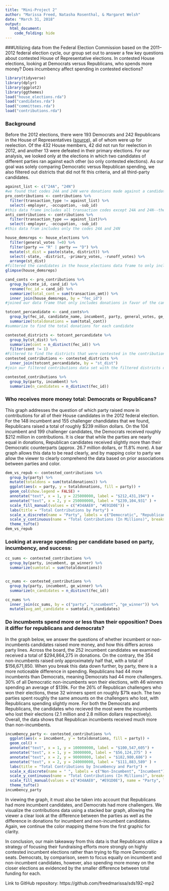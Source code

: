 ```yaml
---
title: "Mini-Project 2"
author: "Marissa Freed, Natasha Rosenthal, & Margaret Welsh"
date: "March 31, 2018"
output: 
  html_document:
    code_folding: hide
---
```


###Utilizing data from the Federal Election Commission based on the 2011–2012 federal election cycle, our group set out to answer a few key questions about contested House of Representative elections.
In contested House elections, looking at Democrats versus Republicans, who spends more money? 
Does incumbency affect spending in contested elections?


```r
library(tidyverse)
library(dplyr)
library(ggplot2)
library(ggthemes)
load("house_elections.rda")
load("candidates.rda")
load("committees.rda")
load("contributions.rda")
```

### Background
Before the 2012 elections, there were 193 Democrats and 242 Republicans in the House of Representatives ([source](http://history.house.gov/Congressional-Overview/Profiles/112th/)), all of whom were up for reelection. Of the 432 House members, 42 did not run for reelection in 2012, and another 13 were defeated in their primary elections. For our analysis, we looked only at the elections in which two candidates of different parties ran against each other (so only contested elections). As our goal was solely comparing Democratic versus Republican spending, we also filtered out districts that did not fit this criteria, and all third-party candidates. 

```r

against_list <- c("24A", "24N")
#we found that codes 24A and 24N were donations made against a candidate
pro_contributions <- contributions %>%
  filter(transaction_type != against_list) %>%
  select(-employer, -occupation, -sub_id)
#this data frame includes all transaction codes except 24A and 24N--the "against_list".
anti_contributions <- contributions %>%
  filter(transaction_type == against_list)%>%
  select(-employer, -occupation, -sub_id)
#this data fram includes only the codes 24A and 24N
```

```r
house_demsreps <- house_elections %>%
  filter(general_votes !=0) %>%
  filter(party == "R" | party == "D") %>%
  mutate(st_dist = paste(state, district)) %>%
  select(-state, -district, -primary_votes, -runoff_votes) %>%
  arrange(st_dist)
#filtered the candidates in the house_elections data frame to only include Republican and Democrat candidates, those did not have 0 votes in the general election 
glimpse(house_demsreps)
```

```r
cand_conts <- pro_contributions %>%
  group_by(cmte_id, cand_id) %>%
  rename(fec_id = cand_id) %>%
  summarize(total_cont = sum(transaction_amt)) %>%
  inner_join(house_demsreps, by = "fec_id")
#joined our data frame that only includes donations in favor of the candidate with our data frame that only includes Republican & Democratic candidates
```

```r
totcont_percandidate <- cand_conts%>%
  group_by(fec_id, candidate_name, incumbent, party, general_votes, ge_winner, st_dist) %>%
  summarize(totaldonations = sum(total_cont))
#summarize to find the total donations for each candidate
```

```r
contested_districts <- totcont_percandidate %>%
  group_by(st_dist) %>%
  summarize(cont = n_distinct(fec_id)) %>%
  filter(cont != 1)
#Filtered to find the districts that were contested in the contributions data set 
contested_contributions <- contested_districts %>%
  inner_join(totcont_percandidate, by = "st_dist")
#join our filtered contributions data set with the filtered districts data set
```

```r
contested_contributions %>%
  group_by(party, incumbent) %>%
  summarize(n_candidates = n_distinct(fec_id))
```

### Who receives more money total: Democrats or Republicans?

This graph addresses the question of which party raised more in contributions for all of their House candidates in the 2012 federal election. For the 148 incumbent and 155 challenger chandidates that we found, Republicans raised a total of roughly $239 million dollars. 
On the 104 incumbent and 199 challenger candidates, the Democrats received roughly $212 million in contributions. It is clear that while the parties are nearly equal in donations, Republican candidates received slightly more than their Democratic counterparts (approx. 26.7 million dollars, or 11.8% more). A bar graph allows this data to be read clearly, and by mapping color to party we allow the viewer to clearly comprehend the data based on prior associations between parties and color.

```r
dem_vs_repub <- contested_contributions %>%
  group_by(party) %>%
  mutate(totaldons = sum(totaldonations)) %>%
  ggplot(aes(x = party, y = totaldonations, fill = party)) +
  geom_col(show.legend = FALSE) +
  annotate("text", x = 1, y = 225000000, label = "$212,431,194") +
  annotate("text", x = 2, y = 250000000, label = "$239,104,931" ) +
  scale_fill_manual(values = c("#34AAE0", "#E91D0E")) +
  labs(title = "Total Contributions by Party") +
  scale_x_discrete(name = "Party", labels = c("Democratic", "Republican")) +
  scale_y_continuous(name = "Total Contributions (In Millions)", breaks = c(0e+00, .5e+08, 1e+08, 1.5e+08, 2e+08, 2.5e+08), labels = c("$0", "$50", "$100", "$150", "$200", "$250")) +
  theme_tufte()
dem_vs_repub

```


### Looking at average spending per candidate based on party, incumbency, and success:
```r
cc_sums <- contested_contributions %>%
  group_by(party, incumbent, ge_winner) %>%
  summarize(sumtotal = sum(totaldonations))


cc_nums <- contested_contributions %>%
  group_by(party, incumbent, ge_winner) %>%
  summarize(n_candidates = n_distinct(fec_id))

cc_nums %>%
  inner_join(cc_sums, by = c("party", "incumbent", "ge_winner")) %>%
  mutate(avg_amt_candidate = sumtotal/n_candidates)
```

### Do incumbents spend more or less than their opposition? Does it differ for republicans and democrats?
In the graph below, we answer the questions of whether incumbent or non-incumbents candidates raised more money, and how this differs across party lines. Across the board, the 252 incumbent candidates we examined received a total of $294,864,275 in donations.
On the contrary, the 354 non-incumbents raised only approximately half that, with a total of $156,671,850. 
When you break this data down further, by party, there is a more noticeable difference in spending. Republicans had 44 more incumbents than Democrats, meaning Democrats had 44 more challengers. 30% of all Democratic non-incumbents won their elections, with 46 winners spending an average of $139k. 
For the 26% of Republican challengers who won their elections, these 32 winners spent on roughly $71k each. The two parties spent roughly the same amounts on the challengers who lost, with Republicans spending slightly more. 
For both the Democrats and Republicans, the candidates who recieved the most were the incumbents who lost their elections (2.1 million and 2.8 million dollars respectively). Overall, the data shows that Republican incumbents received much more than non-incumbents. 

```r
incumbency_party <- contested_contributions %>%
  ggplot(aes(x = incumbent, y = totaldonations, fill = party)) +
  geom_col() +
  annotate("text", x = 1, y = 100000000, label = "$100,547,605") +
  annotate("text", x = 1, y = 30000000, label = "$56,124,275" ) + 
  annotate("text", x = 2, y = 90000000, label = "$182,980,686") +
  annotate("text", x = 2, y = 240000000, label = "$111,883,589" ) +
  labs(title = "Total Contributions by Incumbency and Party") +
  scale_x_discrete(name = " ", labels = c("Non-Incumbent", "Incumbent")) +
  scale_y_continuous(name = "Total Contributions (In Millions)", breaks = c(0e+00, .75e+08, 1.5e+08, 2.25e+08, 3e+08), labels = c("$0", "$75", "$150", "$225", "$300")) +
  scale_fill_manual(values = c("#34AAE0", "#E91D0E"), name = "Party", labels = c("Democratic", "Republican")) +
  theme_tufte()
incumbency_party
```
 In viewing the graph, it must also be taken into account that Republicans had more incumbent candidates, and Democrats had more challengers. We visualize the contributions data using a stacked bar graph, allowing the viewer a clear look at the difference between the parties as well as the difference in donations for incumbent and non-incumbent candidates. Again, we continue the color mapping theme from the first graphic for clarity.

In conclusion, our main takeaway from this data is that Republicans utilize a strategy of focusing their fundraising efforts more strongly on highly contested incumbent elections rather than trying to flip more Democratic seats. Democrats, by comparison, seem to focus equally on incumbent and non-incumbent candidates, however, also spending more money on the closer elections as evidenced by the smaller difference between total funding for each.



Link to GitHub repository:
https://github.com/freedmarissa/sds192-mp2